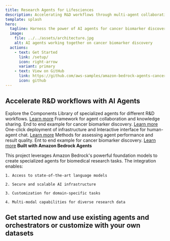 ```yaml
---
title: Research Agents for Lifesciences
description: Accelerating R&D workflows through multi-agent collaboration with Amazon Bedrock
template: splash
hero:
  tagline: Harness the power of AI agents for cancer biomarker discovery and other R&D workflows
  image:
    file: ../../assets/architecture.jpg
    alt: AI agents working together on cancer biomarker discovery
  actions:
    - text: Get Started
      link: /setup/
      icon: right-arrow
      variant: primary
    - text: View on GitHub
      link: https://github.com/aws-samples/amazon-bedrock-agents-cancer-biomarker-discovery/tree/multi-agent-collaboration
      icon: github
---
```



## Accelerate R&D workflows with AI Agents

Explore the Components
<CardGrid> 
 <Card title="Agents Catalog" icon="puzzle"> Library of specialized agents for different R&D workflows. [Learn more](../agents_catalog/) </Card>
 <Card title="Multi-Agent Orchestration" icon="setting"> Framework for agent collaboration and knowledge sharing. End to end example for cancer biomarker discovery. [Learn more](../multi_agent_orchestration/) </Card> 
 <Card title="Deployment" icon="laptop"> One-click deployment of infrastructure and Interactive interface for human-agent chat. [Learn more](../deployment/) </Card> 
 <Card title="Evaluations" icon="check"> Methods for assessing agent performance and result quality. Ent to end example for cancer biomarker discovery. [Learn more](../evaluations/) </Card> 
</CardGrid>
**Built with Amazon Bedrock Agents**

This project leverages Amazon Bedrock's powerful foundation models to create specialized agents for biomedical research tasks. The integration enables:

    1. Access to state-of-the-art language models

    2. Secure and scalable AI infrastructure

    3. Customization for domain-specific tasks

    4. Multi-modal capabilities for diverse research data

## Get started now and use existing agents and orchestrators or customize with your own datasets

